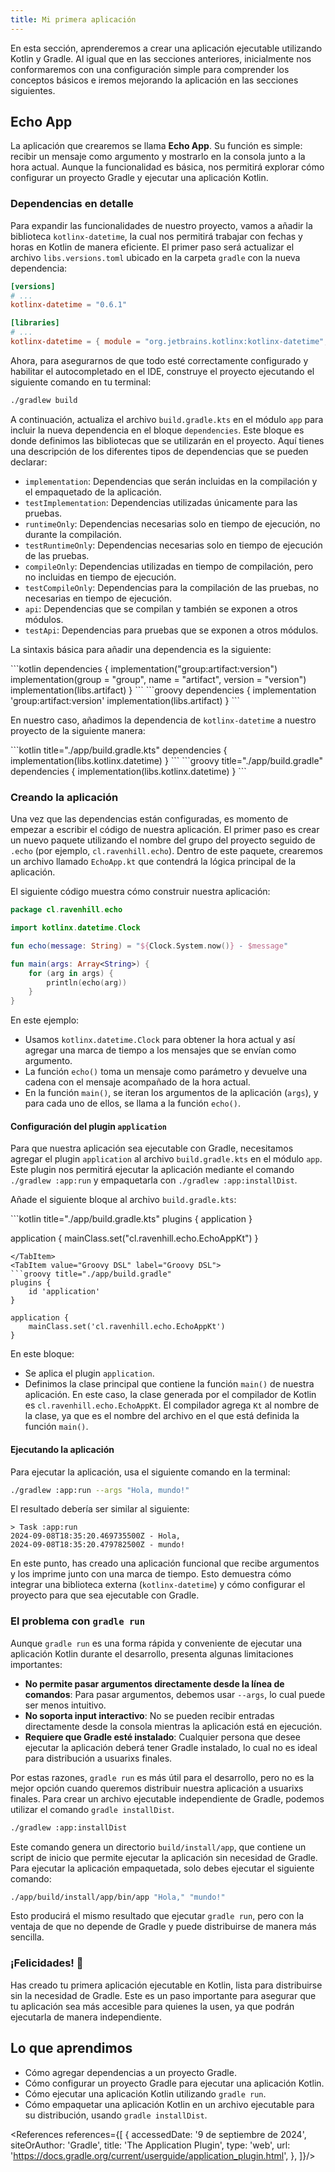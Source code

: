 ```yaml
---
title: Mi primera aplicación
---
```


<ReadingTime/>

En esta sección, aprenderemos a crear una aplicación ejecutable utilizando Kotlin y Gradle. Al igual que en las
secciones anteriores, inicialmente nos conformaremos con una configuración simple para comprender los conceptos básicos
e iremos mejorando la aplicación en las secciones siguientes.

## Echo App

La aplicación que crearemos se llama **Echo App**. Su función es simple: recibir un mensaje como argumento y mostrarlo
en la consola junto a la hora actual. Aunque la funcionalidad es básica, nos permitirá explorar cómo configurar un
proyecto Gradle y ejecutar una aplicación Kotlin.

### Dependencias en detalle

Para expandir las funcionalidades de nuestro proyecto, vamos a añadir la biblioteca `kotlinx-datetime`, la cual nos
permitirá trabajar con fechas y horas en Kotlin de manera eficiente. El primer paso será actualizar el archivo
`libs.versions.toml` ubicado en la carpeta `gradle` con la nueva dependencia:

```toml title="./gradle/libs.versions.toml"
[versions]
# ...
kotlinx-datetime = "0.6.1"

[libraries]
# ...
kotlinx-datetime = { module = "org.jetbrains.kotlinx:kotlinx-datetime", version.ref = "kotlinx-datetime" }
```

Ahora, para asegurarnos de que todo esté correctamente configurado y habilitar el autocompletado en el IDE, construye
el proyecto ejecutando el siguiente comando en tu terminal:

```bash
./gradlew build
```

A continuación, actualiza el archivo `build.gradle.kts` en el módulo `app` para incluir la nueva dependencia en el
bloque `dependencies`. Este bloque es donde definimos las bibliotecas que se utilizarán en el proyecto. Aquí tienes una
descripción de los diferentes tipos de dependencias que se pueden declarar:

- `implementation`: Dependencias que serán incluidas en la compilación y el empaquetado de la aplicación.
- `testImplementation`: Dependencias utilizadas únicamente para las pruebas.
- `runtimeOnly`: Dependencias necesarias solo en tiempo de ejecución, no durante la compilación.
- `testRuntimeOnly`: Dependencias necesarias solo en tiempo de ejecución de las pruebas.
- `compileOnly`: Dependencias utilizadas en tiempo de compilación, pero no incluidas en tiempo de ejecución.
- `testCompileOnly`: Dependencias para la compilación de las pruebas, no necesarias en tiempo de ejecución.
- `api`: Dependencias que se compilan y también se exponen a otros módulos.
- `testApi`: Dependencias para pruebas que se exponen a otros módulos.

La sintaxis básica para añadir una dependencia es la siguiente:

<Tabs>
    <TabItem value="Kotlin DSL" label="Kotlin DSL">
```kotlin
dependencies {
    implementation("group:artifact:version")
    implementation(group = "group", name = "artifact", version = "version")
    implementation(libs.artifact)
}
```
</TabItem>
<TabItem value="Groovy DSL" label="Groovy DSL">
```groovy
dependencies {
    implementation 'group:artifact:version'
    implementation(libs.artifact)
}
```
</TabItem>
</Tabs>

En nuestro caso, añadimos la dependencia de `kotlinx-datetime` a nuestro proyecto de la siguiente manera:

<Tabs>
    <TabItem value="Kotlin DSL" label="Kotlin DSL">
```kotlin title="./app/build.gradle.kts"
dependencies {
    implementation(libs.kotlinx.datetime)
}
```
</TabItem>
<TabItem value="Groovy DSL" label="Groovy DSL">
```groovy title="./app/build.gradle"
dependencies {
    implementation(libs.kotlinx.datetime)
}
```
</TabItem>
</Tabs>

### Creando la aplicación

Una vez que las dependencias están configuradas, es momento de empezar a escribir el código de nuestra aplicación. El
primer paso es crear un nuevo paquete utilizando el nombre del grupo del proyecto seguido de `.echo` (por ejemplo,
`cl.ravenhill.echo`). Dentro de este paquete, crearemos un archivo llamado `EchoApp.kt` que contendrá la lógica
principal de la aplicación.

El siguiente código muestra cómo construir nuestra aplicación:

```kotlin title="./app/src/main/kotlin/cl/ravenhill/echo/EchoApp.kt"
package cl.ravenhill.echo

import kotlinx.datetime.Clock

fun echo(message: String) = "${Clock.System.now()} - $message"

fun main(args: Array<String>) {
    for (arg in args) {
        println(echo(arg))
    }
}
```

En este ejemplo:
- Usamos `kotlinx.datetime.Clock` para obtener la hora actual y así agregar una marca de tiempo a los mensajes que se
    envían como argumento.
- La función `echo()` toma un mensaje como parámetro y devuelve una cadena con el mensaje acompañado de la hora actual.
- En la función `main()`, se iteran los argumentos de la aplicación (`args`), y para cada uno de ellos, se llama a la
    función `echo()`.

#### Configuración del plugin `application`

Para que nuestra aplicación sea ejecutable con Gradle, necesitamos agregar el plugin `application` al archivo
`build.gradle.kts` en el módulo `app`. Este plugin nos permitirá ejecutar la aplicación mediante el comando
`./gradlew :app:run` y empaquetarla con `./gradlew :app:installDist`.

Añade el siguiente bloque al archivo `build.gradle.kts`:

<Tabs>
    <TabItem value="Kotlin DSL" label="Kotlin DSL">
```kotlin title="./app/build.gradle.kts"
plugins {
    application
}

application {
    mainClass.set("cl.ravenhill.echo.EchoAppKt")
}
```
</TabItem>
<TabItem value="Groovy DSL" label="Groovy DSL">
```groovy title="./app/build.gradle"
plugins {
    id 'application'
}

application {
    mainClass.set('cl.ravenhill.echo.EchoAppKt')
}
```
</TabItem>
</Tabs>

En este bloque:
- Se aplica el plugin `application`.
- Definimos la clase principal que contiene la función `main()` de nuestra aplicación. En este caso, la clase generada
    por el compilador de Kotlin es `cl.ravenhill.echo.EchoAppKt`. El compilador agrega `Kt` al nombre de la clase, ya
    que es el nombre del archivo en el que está definida la función `main()`.

#### Ejecutando la aplicación

Para ejecutar la aplicación, usa el siguiente comando en la terminal:

```bash
./gradlew :app:run --args "Hola, mundo!"
```

El resultado debería ser similar al siguiente:

```text
> Task :app:run
2024-09-08T18:35:20.469735500Z - Hola,
2024-09-08T18:35:20.479782500Z - mundo!
```

En este punto, has creado una aplicación funcional que recibe argumentos y los imprime junto con una marca de tiempo.
Esto demuestra cómo integrar una biblioteca externa (`kotlinx-datetime`) y cómo configurar el proyecto para que sea
ejecutable con Gradle.

### El problema con `gradle run`

Aunque `gradle run` es una forma rápida y conveniente de ejecutar una aplicación Kotlin durante el desarrollo, presenta algunas limitaciones importantes:

- **No permite pasar argumentos directamente desde la línea de comandos**: Para pasar argumentos, debemos usar `--args`, lo cual puede ser menos intuitivo.
- **No soporta input interactivo**: No se pueden recibir entradas directamente desde la consola mientras la aplicación está en ejecución.
- **Requiere que Gradle esté instalado**: Cualquier persona que desee ejecutar la aplicación deberá tener Gradle instalado, lo cual no es ideal para distribución a usuarixs finales.

Por estas razones, `gradle run` es más útil para el desarrollo, pero no es la mejor opción cuando queremos distribuir nuestra aplicación a usuarixs finales. Para crear un archivo ejecutable independiente de Gradle, podemos utilizar el comando `gradle installDist`.

```bash
./gradlew :app:installDist
```

Este comando genera un directorio `build/install/app`, que contiene un script de inicio que permite ejecutar la aplicación sin necesidad de Gradle. Para ejecutar la aplicación empaquetada, solo debes ejecutar el siguiente comando:

```bash
./app/build/install/app/bin/app "Hola," "mundo!"
```

Esto producirá el mismo resultado que ejecutar `gradle run`, pero con la ventaja de que no depende de Gradle y puede distribuirse de manera más sencilla.

### ¡Felicidades! 🎉

Has creado tu primera aplicación ejecutable en Kotlin, lista para distribuirse sin la necesidad de Gradle. Este es un paso importante para asegurar que tu aplicación sea más accesible para quienes la usen, ya que podrán ejecutarla de manera independiente.

## Lo que aprendimos

- Cómo agregar dependencias a un proyecto Gradle.
- Cómo configurar un proyecto Gradle para ejecutar una aplicación Kotlin.
- Cómo ejecutar una aplicación Kotlin utilizando `gradle run`.
- Cómo empaquetar una aplicación Kotlin en un archivo ejecutable para su distribución, usando `gradle installDist`.

<References references={[
    {
        accessedDate: '9 de septiembre de 2024',
        siteOrAuthor: 'Gradle',
        title: 'The Application Plugin',
        type: 'web',
        url: 'https://docs.gradle.org/current/userguide/application_plugin.html',
    },
]}/>
